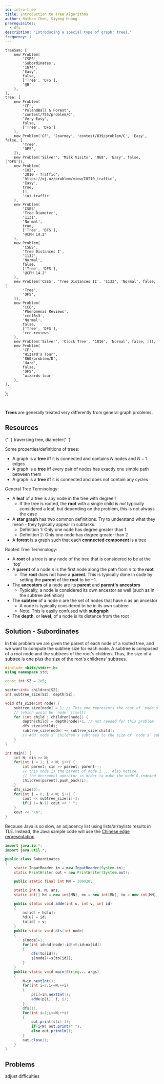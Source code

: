 ```yaml
---
id: intro-tree
title: Introduction to Tree Algorithms
author: Nathan Chen, Siyong Huang
prerequisites:
  - dfs
description: 'Introducing a special type of graph: trees.'
frequency: 1
---
```


	treeSam: [
		new Problem(
			'CSES',
			'Subordinates',
			'1674',
			'Easy',
			false,
			['Tree', 'DFS'],
			'@B'
		),
	],
	tree: [
		new Problem(
			'CF',
			'PolandBall & Forest',
			'contest/755/problem/C',
			'Very Easy',
			false,
			['Tree', 'DFS']
		),
		new Problem('CF', 'Journey', 'contest/839/problem/C', 'Easy', false, [
			'Tree',
			'DFS',
		]),
		new Problem('Silver', 'Milk Visits', '968', 'Easy', false, ['DFS']),
		new Problem(
			'IOI',
			'2010 - Traffic',
			'https://oj.uz/problem/view/IOI10_traffic',
			'Easy',
			true,
			[],
			'ioi-traffic'
		),
		new Problem(
			'CSES',
			'Tree Diameter',
			'1131',
			'Normal',
			true,
			['Tree', 'DFS'],
			'@CPH 14.2'
		),
		new Problem(
			'CSES',
			'Tree Distances I',
			'1132',
			'Normal',
			false,
			['Tree', 'DFS'],
			'@CPH 14.2'
		),
		new Problem('CSES', 'Tree Distances II', '1133', 'Normal', false, [
			'Tree',
			'DFS',
		]),
		new Problem(
			'CCC',
			'Phenomenal Reviews',
			'ccc16s3',
			'Normal',
			false,
			['Tree', 'DFS'],
			'ccc-reviews'
		),
		new Problem('Silver', 'Clock Tree', '1016', 'Normal', false, []),
		new Problem(
			'CF',
			"Wizard's Tour",
			'860/problem/D',
			'Hard',
			false,
			'DFS',
			'wizards-tour'
		),
	],
};

<!-- 		new Problem(
			'HE',
			'Birthday Gifts',
			'https://www.hackerearth.com/practice/math/combinatorics/inclusion-exclusion/practice-problems/algorithm/mancunian-and-birthday-gifts-d44faa15/description/',
			'Normal',
			false,
			['Tree', 'PIE'],
			''
		), -->

<FocusProblem problem={problems.treeSam[0]} />

<br />

**Trees** are generally treated very differently from general graph problems.

## Resources

<Resources>

<Resource source="CPH" title="14.1, 14.2 - Tree algorithms" starred>
	{' '}
	traversing tree, diameter{' '}
</Resource>

</Resources>

<!--
<Spoiler title="Some common terms relating to trees">
 -->

Some properties/definitions of trees:

- A graph is a **tree** iff it is connected and contains $N$ nodes and $N-1$ edges
- A graph is a **tree** iff every pair of nodes has exactly one simple path between them
- A graph is a **tree** iff it is connected and does not contain any cycles

General Tree Terminology:

- A **leaf** of a tree is any node in the tree with degree $1$
  - If the tree is rooted, the **root** with a single child is _not_ typically considered a leaf, but depending on the problem, this is not always the case
- A **star graph** has two common definitions. Try to understand what they mean - they typically appear in subtasks.
  - Definition 1: Only one node has degree greater than $1$
  - Definition 2: Only one node has degree greater than $2$
- A **forest** is a graph such that each **connected component** is a tree

Rooted Tree Terminology:

- A **root** of a tree is any node of the tree that is considered to be at the 'top'
- A **parent** of a node $n$ is the first node along the path from $n$ to the **root**
  - The **root** does not have a **parent**. This is typically done in code by setting the **parent** of the **root** to be $-1$.
- The **ancestors** of a node are its **parent** and **parent's** **ancestors**
  - Typically, a node is considered its own ancestor as well (such as in the subtree definition)
- The **subtree** of a node $n$ are the set of nodes that have $n$ as an ancestor
  - A node is typically considered to be in its own subtree
  - Note: This is easily confused with **subgraph**
- The **depth**, or **level**, of a node is its distance from the root

<!-- </Spoiler> -->

## Solution - Subordinates

<!-- Typically, after arbitrarily rooting a tree, some interesting pieces of information are a node's parent, subtree size, and depth.  -->

In this problem we are given the parent of each node of a rooted tree, and we want to compute the subtree size for each node. A subtree is composed of a root node and the subtrees of the root's children. Thus, the size of a subtree is one plus the size of the root's childrens' subtrees.

<LanguageSection>

<CPPSection>

```cpp
#include <bits/stdc++.h>
using namespace std;

const int SZ = 2e5;

vector<int> children[SZ];
int subtree_size[SZ], depth[SZ];

void dfs_size(int node) {
	subtree_size[node] = 1; // This one represents the root of `node's` subtree
	// (which would be `node` itself)
	for (int child : children[node]) {
		depth[child] = depth[node]+1; // not needed for this problem
		dfs_size(child);
		subtree_size[node] += subtree_size[child];
		// Add `node's` children's subtrees to the size of `node's` subtree
	}
}

int main() {
	int N; cin >> N;
	for(int i = 1; i < N; i++) {
		int parent; cin >> parent; parent--;
		// this node is the parent of node i ... Also notice
		// the decrement operator in order to make the node 0-indexed
		children[parent].push_back(i);
	}
	dfs_size(0);
	for(int i = 0; i < N; i++) {
		cout << subtree_size[i]-1;
		if(i != N-1) cout << " ";
	}
	cout << "\n";
}

```

</CPPSection>

<JavaSection>

<Warning>

Because Java is so slow, an adjacency list using lists/arraylists results in TLE. Instead, the Java sample code will use the [Chinese edge representation](https://codeforces.com/blog/entry/67883).

</Warning>

```java
import java.io.*;
import java.util.*;

public class Subordinates
{
	static InputReader in = new InputReader(System.in);
	static PrintWriter out = new PrintWriter(System.out);

	public static final int MN = 200020;

	static int N, M, ans;
	static int[] hd = new int[MN], nx = new int[MN], to = new int[MN], s = new int[MN], p = new int[MN];

	public static void adde(int u, int v, int id)
	{
		nx[id] = hd[u];
		hd[u] = id;
		to[id] = v;
	}
	public static void dfs(int node)
	{
		s[node]=1;
		for(int id=hd[node];id!=0;id=nx[id])
		{
			dfs(to[id]);
			s[node]+=s[to[id]];
		}
	}
	public static void main(String... args)
	{
		N=in.nextInt();
		for(int i=2;i<=N;++i)
		{
			p[i]=in.nextInt();
			adde(p[i], i, i);
		}
		dfs(1);
		for(int i=1;i<=N;++i)
		{
			out.print(s[i]-1);
			if(i<N) out.print(" ");
			else out.println();
		}
		out.close();
	}
}
```

</JavaSection>

</LanguageSection>

<!--
## Computing parent, depth, and subtree sizes

The following sample code computes the **parent**, **depth**, and **subtree sizes** of each node of a tree, assuming node 1 is the root.

<LanguageSection>

<CPPSection>

```cpp
//Not Tested
#include <cstdio>
#include <vector>

const int MN = 2e5+10;
std::vector<int> a[MN];
int p[MN], d[MN], s[MN];
void dfs(int n)
{
	s[n]=1;
	for(int x:a[n])
		if(x!=p[n])
		{
			d[x]=d[n]+1;
			p[x]=n;
			dfs(x);
			s[n]+=s[x];
		}
}
int main()
{
	for(int i=0,x,y;i+1<N;++i)
		scanf("%d%d", &x, &y), a[x].push_back(y), a[y].push_back(x);
	p[0]=-1;
	d[0]=0;
	dfs(1);
	//do something
}
```

</CPPSection>

</LanguageSection>

-->

## Problems

<Problems problems={problems.tree} />

<IncompleteSection>

adjust difficulties

</IncompleteSection>
